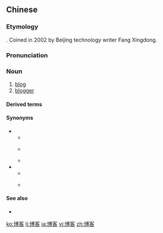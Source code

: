 ==Chinese==
{{zh-forms|abundant; broad; rich; to get; to win|guest; visitor|lit=to attract guests}}

===Etymology===
{{zh-psm|blog}}. Coined in 2002 by Beijing technology writer Fang Xingdong.

===Pronunciation===
{{zh-pron
|m=bókè
|c=bok3 haak3
|md=bŏk-káh
|cat=n
}}

===Noun===
{{zh-noun}} {{tcx|Mainland China|lang=zh}}

# [[blog]]
# [[blogger]]

====Derived terms====
{{zh-der|微博客}}

====Synonyms====
* {{sense|blog}}
** {{zh-l|網誌}}
** {{qualifier|chiefly Taiwan}} {{zh-l|部落格}}
** {{zh-l|博落}}
* {{sense|blogger}}
** {{zh-l|網誌作者}}
** {{qualifier|chiefly Taiwan}} {{zh-l|部落客}}

====See also====
* {{zh-l|播客}}

{{zh-cat|Internet}}

[[ko:博客]]
[[li:博客]]
[[ja:博客]]
[[vi:博客]]
[[zh:博客]]
